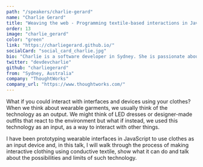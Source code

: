 ```yaml
---
path: "/speakers/charlie-gerard"
name: "Charlie Gerard"
title: "Weaving the web - Programming textile-based interactions in JavaScript"
order: 13
image: "charlie_gerard"
color: "green"
link: "https://charliegerard.github.io/"
socialCard: "social_card_charlie.jpg"
bio: "Charlie is a software developer in Sydney. She is passionate about creative coding and building interactive prototypes mixing science, art and technology. She also spends time giving back to the community by mentoring new developers, contributing to open-source projects and speaking at events."
twitter: "devdevcharlie"
github: "charliegerard"
from: "Sydney, Australia"
company: "ThoughtWorks"
company_url: "https://www.thoughtworks.com/"
---
```


What if you could interact with interfaces and devices using your clothes? When we think about
wearable garments, we usually think of the technology as an output. We might think of LED
dresses or designer-made outfits that react to the environment but what if instead, we used
this technology as an input, as a way to interact with other things.

I have been prototyping wearable interfaces in JavaScript to use clothes as an input device and,
in this talk, I will walk through the process of making interactive clothing using conductive textile,
show what it can do and talk about the possibilities and limits of such technology.